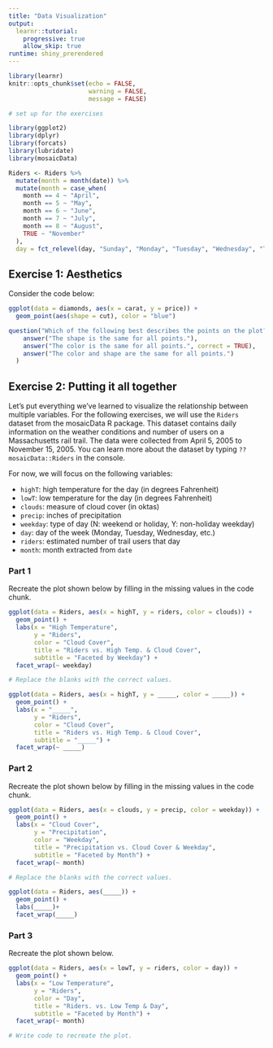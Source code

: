 ```yaml
---
title: "Data Visualization"
output: 
  learnr::tutorial:
    progressive: true
    allow_skip: true
runtime: shiny_prerendered
---
```


<!--Note:  Use development version of packrat package, so the "broken" code in the fill in the blank questions work.-->

```r
library(learnr)
knitr::opts_chunk$set(echo = FALSE, 
                      warning = FALSE, 
                      message = FALSE)
```

```r
# set up for the exercises 

library(ggplot2)
library(dplyr)
library(forcats)
library(lubridate)
library(mosaicData)

Riders <- Riders %>%
  mutate(month = month(date)) %>%
  mutate(month = case_when(
    month == 4 ~ "April", 
    month == 5 ~ "May", 
    month == 6 ~ "June", 
    month == 7 ~ "July", 
    month == 8 ~ "August", 
    TRUE ~ "November"
  ), 
  day = fct_relevel(day, "Sunday", "Monday", "Tuesday", "Wednesday", "Thursday", "Friday", "Saturday"))
```

## Exercise 1: Aesthetics

Consider the code below: 

```r
ggplot(data = diamonds, aes(x = carat, y = price)) +
  geom_point(aes(shape = cut), color = "blue")
```

```r
question("Which of the following best describes the points on the plot?",
    answer("The shape is the same for all points."),
    answer("The color is the same for all points.", correct = TRUE),
    answer("The color and shape are the same for all points.")
  )
```

## Exercise 2: Putting it all together

Let's put everything we've learned to visualize the relationship between multiple variables. For the following exercises, we will use the `Riders` dataset from the mosaicData R package. This dataset contains daily information on the weather conditions and number of users on a Massachusetts rail trail. The data were collected from April 5, 2005 to November 15, 2005. You can learn more about the dataset by typing `??mosaicData::Riders` in the console. 

For now, we will focus on the following variables: 

- `highT`: high temperature for the day (in degrees Fahrenheit)
- `lowT`:  low temperature for the day (in degrees Fahrenheit)
- `clouds`: measure of cloud cover (in oktas)
- `precip`: inches of precipitation
- `weekday`: type of day (N: weekend or holiday, Y: non-holiday weekday)
- `day`: day of the week (Monday, Tuesday, Wednesday, etc.)
- `riders`: estimated number of trail users that day
- `month`: month extracted from `date`

### Part 1

Recreate the plot shown below by filling in the missing values in the code chunk.

```r
ggplot(data = Riders, aes(x = highT, y = riders, color = clouds)) + 
  geom_point() + 
  labs(x = "High Temperature", 
       y = "Riders", 
       color = "Cloud Cover",
       title = "Riders vs. High Temp. & Cloud Cover", 
       subtitle = "Faceted by Weekday") +
  facet_wrap(~ weekday)
```


```r
# Replace the blanks with the correct values. 

ggplot(data = Riders, aes(x = highT, y = _____, color = _____)) + 
  geom_point() + 
  labs(x = "_____", 
       y = "Riders", 
       color = "Cloud Cover",
       title = "Riders vs. High Temp. & Cloud Cover", 
       subtitle = "_____") +
  facet_wrap(~ _____)

```

### Part 2

Recreate the plot shown below by filling in the missing values in the code chunk.

```r
ggplot(data = Riders, aes(x = clouds, y = precip, color = weekday)) + 
  geom_point() + 
  labs(x = "Cloud Cover", 
       y = "Precipitation", 
       color = "Weekday",
       title = "Precipitation vs. Cloud Cover & Weekday", 
       subtitle = "Faceted by Month") +
  facet_wrap(~ month)
```

```r
# Replace the blanks with the correct values. 

ggplot(data = Riders, aes(_____)) + 
  geom_point() + 
  labs(_____)+
  facet_wrap(_____)
```

### Part 3

Recreate the plot shown below. 

```r
ggplot(data = Riders, aes(x = lowT, y = riders, color = day)) + 
  geom_point() + 
  labs(x = "Low Temperature", 
       y = "Riders", 
       color = "Day",
       title = "Riders. vs. Low Temp & Day", 
       subtitle = "Faceted by Month") +
  facet_wrap(~ month)
```

```r
# Write code to recreate the plot.

```

